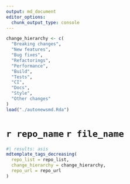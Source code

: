 ```yaml
---
output: md_document
editor_options: 
  chunk_output_type: console
---
```


```r
change_hierarchy <- c(
  "Breaking changes",
  "New features",
  "Bug fixes",
  "Refactorings",
  "Performance",
  "Build",
  "Tests",
  "CI",
  "Docs",
  "Style",
  "Other changes"
)
load("./autonewsmd.Rda")
```

# `r repo_name` `r file_name`

```r
#| results: asis
mdtemplate_tags_decreasing(
  repo_list = repo_list,
  change_hierarchy = change_hierarchy,
  repo_url = repo_url
)
```


